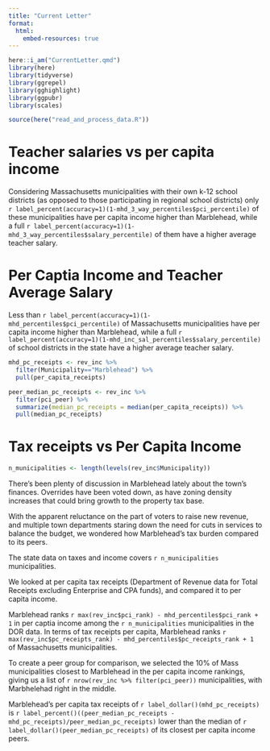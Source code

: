 ```yaml
---
title: "Current Letter"
format: 
  html:
    embed-resources: true
---
```


```r
here::i_am("CurrentLetter.qmd")
library(here)
library(tidyverse)
library(ggrepel)
library(gghighlight)
library(ggpubr)
library(scales)
```


```r
source(here("read_and_process_data.R"))
```



# Teacher salaries vs per capita income 
Considering Massachusetts municipalities with their own k-12 school districts 
(as opposed to those participating in regional school districts)
only `r label_percent(accuracy=1)(1-mhd_3_way_percentiles$pci_percentile)` 
of these municipalities have per capita income higher than Marblehead, while a full 
`r label_percent(accuracy=1)(1-mhd_3_way_percentiles$salary_percentile)` 
of them have a higher average teacher salary.


# Per Captia Income and Teacher Average Salary


Less than `r label_percent(accuracy=1)(1-mhd_percentiles$pci_percentile)` 
of Massachusetts municipalities have per capita income higher than Marblehead, while a full 
`r label_percent(accuracy=1)(1-mhd_inc_sal_percentiles$salary_percentile)` 
of school districts in the state have a higher average teacher salary.

```r
mhd_pc_receipts <- rev_inc %>%
  filter(Municipality=="Marblehead") %>%
  pull(per_capita_receipts)

peer_median_pc_receipts <- rev_inc %>%
  filter(pci_peer) %>%
  summarize(median_pc_receipts = median(per_capita_receipts)) %>%
  pull(median_pc_receipts)
```

# Tax receipts vs Per Capita Income
```r
n_municipalities <- length(levels(rev_inc$Municipality))
```

There's been plenty of discussion in Marblehead lately about the town's finances.
Overrides have been voted down, as have zoning density increases that could
bring growth to the property tax base.

With the apparent reluctance on the part of voters to raise
new revenue, and multiple town departments staring down the need for cuts in services to balance the budget, we wondered how Marblehead's tax burden compared to its peers.

The state data on taxes and income covers `r n_municipalities` municipalities.

We looked at per capita tax receipts (Department of Revenue data for Total Receipts excluding Enterprise and CPA funds),
and compared it to per capita income.


Marblehead ranks `r max(rev_inc$pci_rank) - mhd_percentiles$pci_rank + 1` in per captia income among the `r n_municipalities` municipalities in the DOR data. In terms of tax receipts per capita, Marblehead ranks
`r max(rev_inc$pc_receipts_rank) - mhd_percentiles$pc_receipts_rank + 1` of Massachusetts municipalities.

To create a peer group for comparison, we selected the 10% of Mass municipalities closest to Marblehead in the per capita income rankings, giving us a list of `r nrow(rev_inc %>% filter(pci_peer))` municipalities, with Marbhelehad right in the middle.

Marblehead's per capita tax receipts of  `r label_dollar()(mhd_pc_receipts)` is
`r label_percent()((peer_median_pc_receipts - mhd_pc_receipts)/peer_median_pc_receipts)` 
lower than the median of `r label_dollar()(peer_median_pc_receipts)` of its 
closest per capita income peers.


